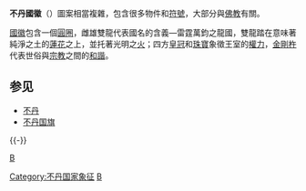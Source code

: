 {{Infobox coat of arms
|name             = 不丹国徽
|image            =  Emblem of Bhutan.svg
|image_width      = 280
|middle           = 
|middle_width     = 
|middle_caption   = 
|lesser           = 
|lesser_alt       = 
|lesser_width     = 
|lesser_caption   = 
|armiger          = {{flag|Bhutan}}
|year_adopted     = 
|crest            = 
|torse            = 
|shield           = 
|supporters       = 
|compartment      = 
|motto            = 
|orders           = 
|other_elements   = 
|earlier_versions = 
|use              = 
}}
{{Expand|time=2009-12-9}}
'''不丹國徽'''（{{dz|d=རྒྱལ་ཡོངས་ལས་རྟགས་|w=rgyal-yongs las-rtags}}）圖案相當複雜，包含很多物件和[[符號|符號]]，大部分與[[佛教|佛教]]有關。

[[國徽|國徽]]包含一個[[圓圈|圓圈]]，雌雄雙龍代表國名的含義—雷霆萬鈞之龍國，雙龍踏在意味著純淨之土的[[蓮花|蓮花]]之上，並托著光明之[[火|火]]；四方[[皇冠|皇冠]]和[[珠寶|珠寶]]象徵王室的[[權力|權力]]，[[金剛杵|金剛杵]]代表世俗與[[宗教|宗教]]之間的[[和諧|和諧]]。

==参见==
*[[不丹|不丹]]
*[[不丹国旗|不丹国旗]]

{{-}}
{{亚洲题目|国徽}}

[[Category:不丹国家象征|Category:不丹国家象征]]
[[Category:国徽|B]]
[[分類:繪有龍的徽章|B]]
